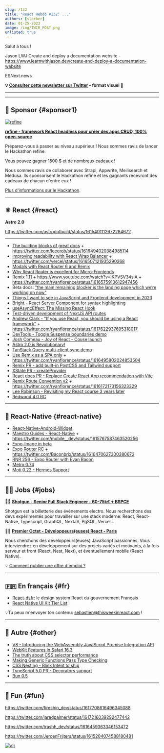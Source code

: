 ```yaml
---
slug: /132
title: "React Hebdo #132: ..."
authors: [slorber]
date: 01-25-2023
image: /img/TWIR_POST.png
unlisted: true
---
```


Salut à tous !

Jason LWJ
Create and deploy a documentation website - https://www.learnwithjason.dev/create-and-deploy-a-documentation-website

ESNext.news

<Todo />

<!-- truncate -->

**💡 [Consulter cette newsletter sur Twitter](https://slo.im/thread) - format visuel 🎨**

---


<Support />

---

## 💸 Sponsor {#sponsor1}

[![refine](/emails/issues/132/refine.png)](https://github.com/refinedev/refine)

[**refine - framework React headless pour créer des apps CRUD, 100% open-source**](https://github.com/refinedev/refine)

Préparez-vous à passer au niveau supérieur ! Nous sommes ravis de lancer le Hackathon refine.

Vous pouvez gagner 1500 $ et de nombreux cadeaux !

Nous sommes ravis de collaborer avec Strapi, Appwrite, Meilisearch et Medusa. Ils sponsorisent le Hackathon refine et les gagnants recevront des cadeaux de chacun d'entre eux !

[Plus d'informations sur le Hackathon](https://refine.dev/blog/refine-hackathon/).

---

## ⚛️ React {#react}

**Astro 2.0**

https://twitter.com/astrodotbuild/status/1615401112672284672

---

- [The building blocks of great docs](https://www.mux.com/blog/the-building-blocks-of-great-docs) + https://twitter.com/leeerob/status/1616494020384985114
- [Improving readability with React Wrap Balancer](https://vercel.com/blog/react-wrap-balancer) + https://twitter.com/vercel/status/1616507121935290368
- [Modals with React Router 6 and Remix](https://dev.to/infoxicator/modals-with-react-router-6-and-remix-1e35)
- [Why React Router is excellent for Micro-Frontends](https://dev.to/infoxicator/why-react-router-is-excellent-for-micro-frontends-2a21)
- [Remix 1.11](https://twitter.com/mjackson/status/1615893161540464641) + https://www.youtube.com/watch?v=IKPVSV34slA + https://twitter.com/ryanflorence/status/1616575913612947456
- Beta docs: ["the main remaining blocker is the landing page which we’re working on now"](https://twitter.com/dan_abramov/status/1617543301477060608)
- [Things I want to see in JavaScript and Frontend development in 2023](https://paularmstrong.dev/blog/2023/01/20/javascript-and-frontend-things-to-see-in-2023/)
- [Bright - React Server Component for syntax highlighting](https://github.com/code-hike/bright)
- [useAsyncEffect: The Missing React Hook](https://marmelab.com/blog/2023/01/11/use-async-effect-react.html)
- [Test-driven development of NextJS API routes](https://massimilianomirra.com/notes/test-driven-development-of-nextjs-api-routes)
- [Andrew Clark - "If you use React, you should be using a React framework"](https://twitter.com/acdlite/status/1617611126514266112) + https://twitter.com/ryanflorence/status/1617622937695318017
- [DevTools - Toggle Suspense boundaries demo](https://twitter.com/delba_oliveira/status/1617205554547683328)
- [Josh Comeau - Joy of React - Couse launch](https://twitter.com/JoshWComeau/status/1617553220242661377)
- [Astro 2.0 is Revolutionary!](https://www.youtube.com/watch?v=gi4c7fbeURc)
- [TanStack Query multi-client sync demo](https://twitter.com/aryan__deora/status/1616097346558754819)
- [Use Remix as a SPA only](https://sergiodxa.com/articles/use-remix-as-a-spa-only) + https://twitter.com/ryanflorence/status/1616495802024853504
- [Remix PR - add built-in PostCSS and Tailwind support](https://github.com/remix-run/remix/pull/5229)
- [XState PR - createProvider](https://twitter.com/DavidKPiano/status/1617537783018422273)
- [React docs PR - Replace Create React App recommendation with Vite](https://github.com/reactjs/reactjs.org/pull/5487)
- [Remix Route Convention v2](https://remix.run/docs/en/v1/file-conventions/route-files-v2) + https://twitter.com/ryanflorence/status/1616172173156323329
- [Lee Robinson - Revisiting my React course 3 years later](https://www.youtube.com/watch?v=DQk0TWmgYXw)
- [Redwood 4.0 RC](https://twitter.com/RedwoodJS/status/1616002999729389568)

<SubscribeFormEmbed />

---

## 📱 React-Native {#react-native}

- [React-Native-Android-Widget](https://twitter.com/sebastienlorber/status/1616002635873783813)
- [Maestro Guides - React-Native](https://maestro.mobile.dev/platform-support/react-native) + https://twitter.com/mobile__dev/status/1615767587463520256
- [Expo-Image in beta](https://twitter.com/JI/status/1616337848558551041)
- [Expo Router RC](https://twitter.com/Baconbrix/status/1616470622556618752) + https://twitter.com/Baconbrix/status/1616470627300380672
- [RNR 256 - Expo Router with Evan Bacon](https://reactnativeradio.com/episodes/rnr-256-expo-router-with-evan-bacon)
- [Metro 0.74](https://github.com/facebook/metro/releases/tag/v0.74.0)
- [Moti 0.22 - Hermes Support](https://twitter.com/FernandoTheRojo/status/1616583066054545408)

---

## 🧑‍💻 Jobs {#jobs}

🧑‍💼 [**Shotgun - Senior Full Stack Engineer - 60-75k€ + BSPCE**](https://shotgun.teamtailor.com/jobs/1981578-senior-full-stack-engineer)

Shotgun est la billetterie des évènements electro. Nous recherchons des devs expérimentés pour travailler sur une stack moderne: React, React-Native, Typescript, GraphQL, NextJS, PgSQL, Vercel...

🧑‍💼 [**Premier Octet - Développeurs(euses) React - Paris**](https://www.premieroctet.com/jobs)

Nous cherchons des développeurs(euses) JavaScript passionnés. Vous interviendrez en développement sur des projets variés et motivants, à la fois serveur et front (React, Nest, Next), et éventuellement mobile (React Native).

💡 [Comment publier une offre d'emploi ?](https://thisweekinreact.com/fr/sponsor)

---

## 🇫🇷 En français {#fr}

- [React-dsfr](https://github.com/codegouvfr/react-dsfr/blob/main/README.fr.md): le design system React du gouvernement Français
- [React Native UI Kit Tier List](https://www.youtube.com/watch?v=edbdQ7KzqHE)

💡Tu peux m'envoyer ton contenu: [sebastien@thisweekinreact.com](mailto:sebastien@thisweekinreact.com?subject=Contenu%20en%20fran%C3%A7ais) !

<Todo />

---

## 🔀 Autre {#other}

- [V8 - Introducing the WebAssembly JavaScript Promise Integration API](https://v8.dev/blog/jspi)
- [WebKit Features in Safari 16.3](https://webkit.org/blog/13691/webkit-features-in-safari-16-3/)
- [The truth about CSS selector performance](https://blogs.windows.com/msedgedev/2023/01/17/the-truth-about-css-selector-performance/)
- [Making Generic Functions Pass Type Checking](https://type-level-typescript.com/articles/making-generic-functions-pass-type-checking)
- [CSS Nesting - Blink Intent to ship](https://twitter.com/sebastienlorber/status/1617882799100526595)
- [TypeScript 5.0 PR - Decorators support](https://twitter.com/robpalmer2/status/1616215250055090187)
- [Bun 0.5](https://bun.sh/blog/bun-v0.5.0)

---

## 🤭 Fun {#fun}

https://twitter.com/fireship_dev/status/1617708616496345088

https://twitter.com/jaredpalmer/status/1617216039292477442

https://twitter.com/trashh_dev/status/1616459363346153472

https://twitter.com/JeroenFrijters/status/1615204074588180481

[![alt](/emails/issues/122/meme.jpg)](https://twitter.com/todo)
